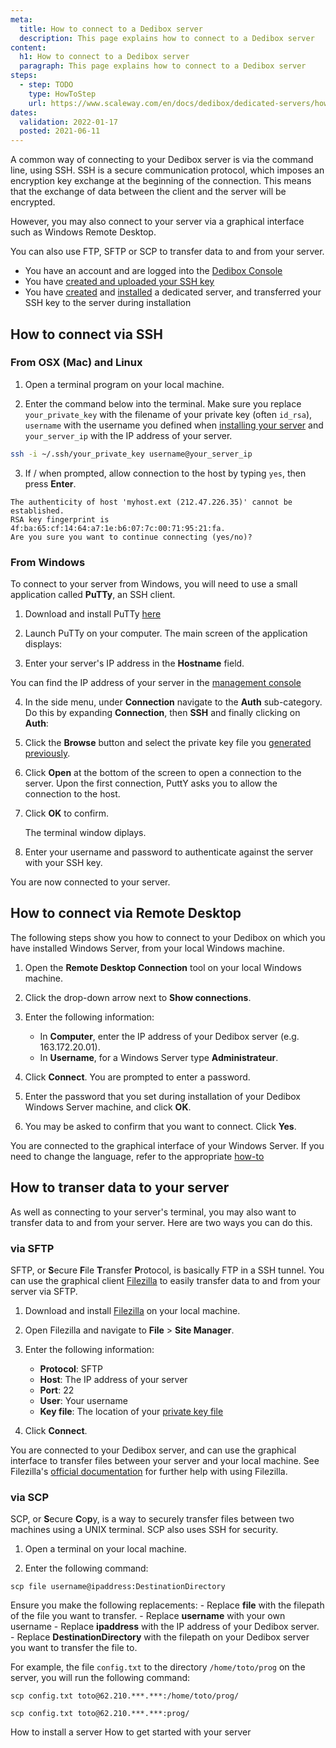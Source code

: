 ```yaml
---
meta:
  title: How to connect to a Dedibox server
  description: This page explains how to connect to a Dedibox server
content:
  h1: How to connect to a Dedibox server
  paragraph: This page explains how to connect to a Dedibox server
steps:
  - step: TODO
    type: HowToStep
    url: https://www.scaleway.com/en/docs/dedibox/dedicated-servers/how-to/connect-to-server
dates:
  validation: 2022-01-17
  posted: 2021-06-11
---
```


A common way of connecting to your Dedibox server is via the command line, using SSH. SSH is a secure communication protocol, which imposes an encryption key exchange at the beginning of the connection. This means that the exchange of data between the client and the server will be encrypted.

However, you may also connect to your server via a graphical interface such as Windows Remote Desktop.

You can also use FTP, SFTP or SCP to transfer data to and from your server.

<Message type="requirement">

  - You have an account and are logged into the [Dedibox Console](https://console.online.net)
  - You have [created and uploaded your SSH key](/dedibox-console/my-account/how-to/upload-an-ssh-key)
  - You have [created](/dedibox/dedicated-servers/how-to/order-a-server) and [installed](/dedibox/dedicated-servers/how-to/install-a-server) a dedicated server, and transferred your SSH key to the server during installation

</Message>

## How to connect via SSH 

### From OSX (Mac) and Linux

1. Open a terminal program on your local machine.

2. Enter the command below into the terminal. Make sure you replace `your_private_key` with the filename of your private key (often `id_rsa`), `username` with the username you defined when [installing your server](/dedibox/dedicated-servers/how-to/install-a-server/) and `your_server_ip` with the IP address of your server.

  ```bash
  ssh -i ~/.ssh/your_private_key username@your_server_ip
  ```

3. If / when prompted, allow connection to the host by typing `yes`, then press **Enter**.
  ```
  The authenticity of host 'myhost.ext (212.47.226.35)' cannot be established.
  RSA key fingerprint is 4f:ba:65:cf:14:64:a7:1e:b6:07:7c:00:71:95:21:fa.
  Are you sure you want to continue connecting (yes/no)?
  ```

### From Windows

To connect to your server from Windows, you will need to use a small application called **PuTTy**, an SSH client.

1. Download and install PuTTy [here](https://www.chiark.greenend.org.uk/~sgtatham/putty/latest.html)

2. Launch PuTTy on your computer. The main screen of the application displays:

   <Lightbox src="scaleway-putty-main.png" alt="" />

3. Enter your server's IP address in the **Hostname** field.

   <Message type="tip">

  You can find the IP address of your server in the [management console](https://console.online.net/en/server/list)

   </Message>

4. In the side menu, under **Connection** navigate to the **Auth** sub-category. Do this by expanding **Connection**, then **SSH** and finally clicking on **Auth**:

   <Lightbox src="scaleway-putty-ssh.png" alt="" />

5. Click the **Browse** button and select the private key file you [generated previously](/dedibox-console/my-account/how-to/upload-an-ssh-key).

6. Click **Open** at the bottom of the screen to open a connection to the server. Upon the first connection, PuttY asks you to allow the connection to the host.

7. Click **OK** to confirm.

   <Lightbox src="scaleway-putty-security.png" alt="" />

   The terminal window diplays.

8. Enter your username and password to authenticate against the server with your SSH key.

You are now connected to your server.

## How to connect via Remote Desktop

The following steps show you how to connect to your Dedibox on which you have installed Windows Server, from your local Windows machine.

1. Open the **Remote Desktop Connection** tool on your local Windows machine.

2. Click the drop-down arrow next to **Show connections**.

3. Enter the following information:
    - In **Computer**, enter the IP address of your Dedibox server (e.g. 163.172.20.01).
    - In **Username**, for a Windows Server type **Administrateur**.

4. Click **Connect**. You are prompted to enter a password.

5. Enter the password that you set during installation of your Dedibox Windows Server machine, and click **OK**.

6. You may be asked to confirm that you want to connect. Click **Yes**.

You are connected to the graphical interface of your Windows Server. If you need to change the language, refer to the appropriate [how-to](/dedibox/dedicated-servers/how-to/change-win-server-language)

## How to transer data to your server

As well as connecting to your server's terminal, you may also want to transfer data to and from your server. Here are two ways you can do this.

### via SFTP

SFTP, or **S**ecure **F**ile **T**ransfer **P**rotocol, is basically FTP in a SSH tunnel. You can use the graphical client [Filezilla](https://filezilla-project.org) to easily transfer data to and from your server via SFTP. 

1. Download and install [Filezilla](https://filezilla-project.org) on your local machine.

2. Open Filezilla and navigate to **File** > **Site Manager**.

3. Enter the following information:
    - **Protocol**: SFTP
    - **Host**: The IP address of your server
    - **Port**: 22
    - **User**: Your username
    - **Key file**: The location of your [private key file](/dedibox-console/my-account/how-to/upload-an-ssh-key)

4. Click **Connect**.

You are connected to your Dedibox server, and can use the graphical interface to transfer files between your server and your local machine. See Filezilla's [official documentation](https://filezilla-project.org/support.php) for further help with using Filezilla.

### via SCP

SCP, or **S**ecure **C**o**p**y, is a way to securely transfer files between two machines using a UNIX terminal. SCP also uses SSH for security.

1. Open a terminal on your local machine.

2. Enter the following command:

  ```
  scp file username@ipaddress:DestinationDirectory
  ```
  
  Ensure you make the following replacements:
    - Replace **file** with the filepath of the file you want to transfer.
    - Replace **username** with your own username
    - Replace **ipaddress** with the IP address of your Dedibox server.
    - Replace **DestinationDirectory** with the filepath on your Dedibox server you want to transfer the file to.

  
  For example, the file `config.txt` to the directory `/home/toto/prog` on the server, you will run the following command:

  ```
  scp config.txt toto@62.210.***.***:/home/toto/prog/
  ```

  ```
  scp config.txt toto@62.210.***.***:prog/
  ```

<Navigation title="See Also">
  <PreviousButton to="/dedibox/dedicated-servers/how-to/install-a-server/">How to install a server</PreviousButton>
  <NextButton to="/dedibox/dedicated-servers/how-to/get-started-with-server/">How to get started with your server</NextButton>
</Navigation>
